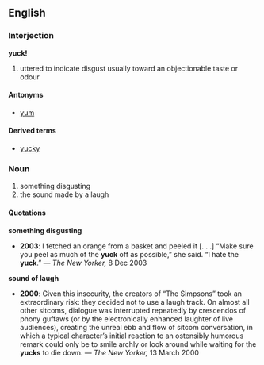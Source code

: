 ==English==
===Interjection===
'''yuck!'''

# uttered to indicate disgust usually toward an objectionable taste or odour

====Antonyms====
*[[yum]]

====Derived terms====
*[[yucky]]

===Noun===
#something disgusting
#the sound made by a laugh

====Quotations====
'''something disgusting'''
*'''2003''': I fetched an orange from a basket and peeled it [. . .] “Make sure you peel as much of the '''yuck''' off as possible,” she said. “I hate the '''yuck'''.” &mdash; ''The New Yorker,'' 8 Dec 2003

'''sound of laugh'''
*'''2000''': Given this insecurity, the creators of “The Simpsons” took an extraordinary risk: they decided not to use a laugh track. On almost all other sitcoms, dialogue was interrupted repeatedly by crescendos of phony guffaws (or by the electronically enhanced laughter of live audiences), creating the unreal ebb and flow of sitcom conversation, in which a typical character’s initial reaction to an ostensibly humorous remark could only be to smile archly or look around while waiting for the '''yucks''' to die down. &mdash; ''The New Yorker,'' 13 March 2000